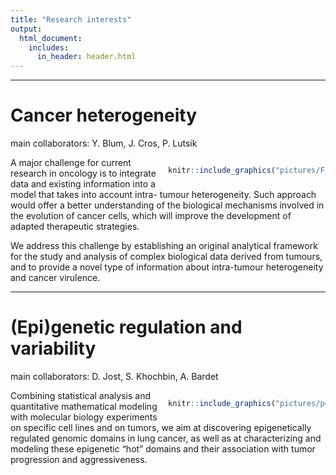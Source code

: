 ```yaml
---
title: "Research interests"
output:
  html_document:
    includes:
      in_header: header.html
---
```


<style>
.column-left{
  float: left;
  width: 33%;
  text-align: left;
}
.column-center{
  display: inline-block;
  width: 33%;
  text-align: center;
}
.column-right{
  float: right;
  width: 50%;
  text-align: right;
}
</style>

***

# Cancer heterogeneity  
main collaborators: Y. Blum, J. Cros, P. Lutsik

<div class="column-right">
```r
knitr::include_graphics("pictures/FIG1.png")
``` 
</div>

  A major challenge for current research in oncology is to integrate data and existing information into a model that takes into account intra- tumour heterogeneity. Such approach would offer a better understanding of the biological mechanisms involved in the evolution of cancer cells, which will improve the development of adapted therapeutic strategies.

  We address this challenge by establishing an original analytical framework for the study and analysis of complex biological data derived from tumours, and to provide a novel type of information about intra-tumour heterogeneity and cancer virulence.



***

# (Epi)genetic regulation and variability
main collaborators: D. Jost, S. Khochbin, A. Bardet

<div class="column-right">
```r
knitr::include_graphics("pictures/penda.png")
``` 
</div>


  
  Combining statistical analysis and quantitative mathematical modeling with molecular biology experiments on specific cell lines and on tumors, we aim at discovering epigenetically regulated genomic domains in lung cancer, as well as at characterizing and modeling these epigenetic “hot” domains and their association with tumor progression and aggressiveness.


  